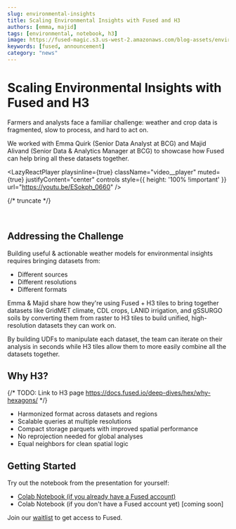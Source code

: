 ```yaml
---
slug: environmental-insights
title: Scaling Environmental Insights with Fused and H3
authors: [emma, majid]
tags: [environmental, notebook, h3]
image: https://fused-magic.s3.us-west-2.amazonaws.com/blog-assets/environmental_insights.png
keywords: [fused, announcement]
category: "news"
---
```


# Scaling Environmental Insights with Fused and H3

Farmers and analysts face a familiar challenge: weather and crop data is fragmented, slow to process, and hard to act on.

We worked with Emma Quirk (Senior Data Analyst at BCG) and Majid Alivand (Senior Data & Analytics Manager at BCG) to showcase how Fused can help bring all these datasets together.



<LazyReactPlayer
    playsinline={true}
    className="video__player"
    muted={true}
    justifyContent="center"
    controls
    style={{ height: '100% !important' }}
    url="https://youtu.be/ESokph_0660"
/>

{/* truncate */}


<br />

## Addressing the Challenge

Building useful & actionable weather models for environmental insights requires bringing datasets from:
- Different sources
- Different resolutions
- Different formats

Emma & Majid share how they're using Fused + H3 tiles to bring together datasets like GridMET climate, CDL crops, LANID irrigation, and gSSURGO soils by converting them from raster to H3 tiles to build unified, high-resolution datasets they can work on.

By building UDFs to manipulate each dataset, the team can iterate on their analysis in seconds while H3 tiles allow them to more easily combine all the datasets together.

## Why H3?

{/* TODO: Link to H3 page https://docs.fused.io/deep-dives/hex/why-hexagons/ */}

- Harmonized format across datasets and regions
- Scalable queries at multiple resolutions
- Compact storage parquets with improved spatial performance
- No reprojection needed for global analyses
- Equal neighbors for clean spatial logic

## Getting Started

Try out the notebook from the presentation for yourself:
- [Colab Notebook (if you already have a Fused account)](https://colab.research.google.com/drive/188o5hVs59Y_eYkskKJxuZ1oyFH3NnnB_?usp=sharing)
- Colab Notebook (if you don't have a Fused account yet) [coming soon]


Join our [waitlist](https://forms.gle/h6W8PGJiUCnCT6ja8) to get access to Fused.
